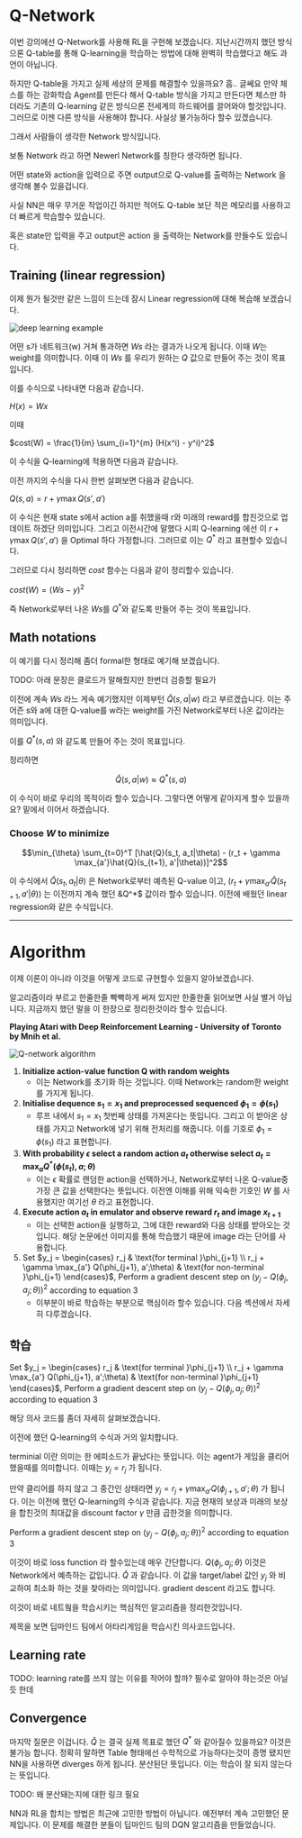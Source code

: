 # Q-Network

이번 강의에선 Q-Network를 사용해 RL을 구현해 보겠습니다. 지난시간까지 했던 방식으론 Q-table를 통해 Q-learning을 학습하는 방법에 대해 완벽히 학습했다고 해도 과언이 아닙니다.

하지만 Q-table을 가지고 실제 세상의 문제를 해결할수 있을까요? 흠.. 글쎄요 만약 체스를 하는 강화학습 Agent를 만든다 해서 Q-table 방식을 가지고 만든다면 체스만 하더라도 기존의 Q-learning 같은 방식으론 전세계의 하드웨어를 끌어와야 할것입니다. 그러므로 이젠 다른 방식을 사용해야 합니다. 사실상 불가능하다 할수 있겠습니다.

그래서 사람들이 생각한 Network 방식입니다.

보통 Network 라고 하면 Newerl Network를 칭한다 생각하면 됩니다.

어떤 state와 action을 입력으로 주면 output으로 Q-value를 출력하는 Network 을 생각해 볼수 있을겁니다.

사실 NN은 매우 무거운 작업이긴 하지만 적어도 Q-table 보단 적은 메모리를 사용하고 더 빠르게 학습할수 있습니다.

혹은 state만 입력을 주고 output은 action 을 출력하는 Network를 만들수도 있습니다.

## Training (linear regression)
이제 뭔가 될것만 같은 느낌이 드는데 잠시 Linear regression에 대해 복습해 보겠습니다.

![deep learning example](./img/deep-learning-example.png)

어떤 s가 네트워크(w) 거쳐 통과하면 $Ws$ 라는 결과가 나오게 됩니다. 이때 $W$는 weight를 의미합니다. 이때 이 $Ws$ 를 우리가 원하는 $Q$ 값으로 만들어 주는 것이 목표입니다.

이를 수식으로 나타내면 다음과 같습니다.

$H(x) = Wx$

이때

$cost(W) = \frac{1}{m} \sum_{i=1}^{m} (H(x^i) - y^i)^2$

이 수식을 Q-learning에 적용하면 다음과 같습니다.

이전 까지의 수식을 다시 한번 살펴보면 다음과 같습니다.

$Q(s, a) = r + \gamma \max Q(s', a')$

이 수식은 현재 state s에서 action a를 취했을때 r와 미래의 reward를 합친것으로 업데이트 하겠단 의미입니다. 그리고 이전시간에 말했다 시피 Q-learning 에선 이 $r + \gamma \max Q(s', a')$ 을 Optimal 하다 가정합니다. 그러므로 이는 $Q^*$ 라고 표현할수 있습니다.

그러므로 다시 정리하면 $cost$ 함수는 다음과 같이 정리할수 있습니다.

$cost(W) = (Ws - y)^2$

즉 Network로부터 나온 $Ws$를 $Q^*$와 같도록 만들어 주는 것이 목표입니다.

## Math notations
이 예기를 다시 정리해 좀더 formal한 형태로 예기해 보겠습니다.

TODO: 아래 문장은 클로드가 말해줬지만 한번더 검증할 필요가

이전에 계속 $Ws$ 라느 게속 예기했지만 이제부턴 $\hat{Q}(s,a | w)$ 라고 부르겠습니다. 이는 주어즌 s와 a에 대한 Q-value를 w라는 weight를 가진 Network로부터 나온 값이라는 의미입니다.

이를 $Q^*(s,a)$ 와 같도록 만들어 주는 것이 목표입니다.

정리하면

```math
\hat{Q}(s,a | w) \approx Q^*(s,a)
```

이 수식이 바로 우리의 목적이라 할수 있습니다. 그렇다면 어떻게 같아지게 할수 있을까요? 밑에서 이어서 하겠습니다.

### Choose $W$ to minimize
```math
\min_{\theta} \sum_{t=0}^T [\hat{Q}(s_t, a_t|\theta) - (r_t + \gamma \max_{a'}\hat{Q}(s_{t+1}, a'|\theta))]^2
```

이 수식에서 $\hat{Q}(s_t, a_t|\theta)$ 은 Network로부터 예측된 Q-value 이고, $(r_t + \gamma \max_{a'}\hat{Q}(s_{t+1}, a'|\theta))$ 는 이전까지 계속 했던 &Q^*$ 값이라 할수 있습니다. 이전에 배웠던 linear regression와 같은 수식입니다.

***

# Algorithm
이제 이론이 아니라 이것을 어떻게 코드로 규현할수 있을지 알아보겠습니다.

알고리즘이라 부르고 한줄한줄 빡빡하게 써져 있지만 한줄한줄 읽어보면 사실 별거 아닙니다. 지금까지 했던 말을 이 한장으로 정리한것이라 할수 있습니다.

**Playing Atari with Deep Reinforcement Learning - University of Toronto by Mnih et al.**

![Q-network algorithm](./img/q-network-algorithm.png)

1. **Initialize action-value function Q with random weights**
    * 이는 Network를 초기화 하는 것입니다. 이때 Network는 random한 weight를 가지게 됩니다.
2. **Initialise dequence $s_1 = {x_1}$ and preprocessed sequenced $\phi_1 = \phi(s_1)$**
    * 루프 내에서 $s_1 = {x_1}$ 첫번째 상태를 가져온다는 뜻입니다. 그리고 이 받아온 상태를 가지고 Network에 넣기 위해 전처리를 해줍니다. 이를 기호로 $\phi_1 = \phi(s_1)$ 라고 표현합니다.
3. **With probability $\epsilon$ select a random action $a_t$ otherwise select $a_t = \max_a Q^*(\phi(s_t), a; \theta)$**
    * 이는 $\epsilon$ 확률로 랜덤한 action을 선택하거나, Network로부터 나온 Q-value중 가장 큰 값을 선택한다는 뜻입니다. 이전엔 이해를 위해 익숙한 기호인 $W$ 를 사용했지만 여기선 $\theta$ 라고 표현합니다.
4. **Execute action $a_t$ in emulator and observe reward $r_t$ and image $x_{t+1}$**
    * 이는 선택한 action을 실행하고, 그에 대한 reward와 다음 상태를 받아오는 것입니다. 해당 논문에선 이미지를 통해 학습했기 때문에 image 라는 단어를 사용합니다.
5. Set $y_j = \begin{cases} r_j & \text{for terminal }\phi_{j+1} \\ r_j + \gamma \max_{a'} Q(\phi_{j+1}, a';\theta) & \text{for non-terminal }\phi_{j+1} \end{cases}$, Perform a gradient descent step on $(y_j - Q(\phi_j, a_j;\theta))^2$ according to equation 3
    * 이부분이 바로 학습하는 부분으로 핵심이라 할수 있습니다. 다음 섹션에서 자세히 다루겠습니다.

## 학습
Set $y_j = \begin{cases} r_j & \text{for terminal }\phi_{j+1} \\ r_j + \gamma \max_{a'} Q(\phi_{j+1}, a';\theta) & \text{for non-terminal }\phi_{j+1} \end{cases}$, Perform a gradient descent step on $(y_j - Q(\phi_j, a_j;\theta))^2$ according to equation 3

해당 의사 코드를 좀더 자세히 살펴보겠습니다.

이전에 했던 Q-learning의 수식과 거의 일치합니다.

terminial 이란 의미는 한 에피소드가 끝났다는 뜻입니다. 이는 agent가 게임을 클리어 했을때를 의미합니다. 이때는 $y_j = r_j$ 가 됩니다.

만약 클리어를 하지 않고 그 중간인 상태라면 $y_j = r_j + \gamma \max_{a'} Q(\phi_{j+1}, a';\theta)$ 가 됩니다. 이는 이전에 했던 Q-learning의 수식과 같습니다. 지금 현재의 보상과 미래의 보상을 합친것의 최대값을 discount factor $\gamma$ 만큼 곱한것을 의미합니다.

Perform a gradient descent step on $(y_j - Q(\phi_j, a_j;\theta))^2$ according to equation 3

이것이 바로 loss function 라 할수있는데 매우 간단합니다. $Q(\phi_j, a_j;\theta)$ 이것은 Network에서 예측하는 값입니다. $\hat{Q}$ 과 같습니다. 이 값을 target/label 값인 $y_j$ 와 비교하여 최소화 하는 것을 찾아라는 의미입니다. gradient descent 라고도 합니다.

이것이 바로 네트웤을 학습시키는 핵심적인 알고리즘을 정리한것입니다.

제목을 보면 딥마인드 팀에서 아타리게임을 학습시킨 의사코드입니다.

## Learning rate
TODO: learning rate를 쓰지 않는 이유를 적어야 할까? 필수로 알아야 하는것은 아닐듯 한데

## Convergence
마지막 질문은 이겁니다. $\hat{Q}$ 는 결국 실제 목표로 했던 $Q^*$ 와 같아질수 있을까요? 이것은 불가능 합니다. 정확히 말하면 Table 형태에선 수학적으로 가능하다는것이 증명 됐지만 NN을 사용하면 diverges 하게 됩니다. 분산된단 뜻입니다. 이는 학습이 잘 되지 않는다는 뜻입니다.

TODO: 왜 분산돼는지에 대한 링크 필요

NN과 RL을 합치는 방법은 최근에 고민한 방법이 아닙니다. 예전부터 계속 고민했던 문제입니다. 이 문제를 해결한 분들이 딥마인드 팀의 DQN 알고리즘을 만들었습니다.